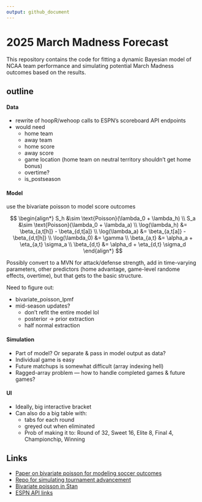 ```yaml
---
output: github_document
---
```


# 2025 March Madness Forecast

This repository contains the code for fitting a dynamic Bayesian model of NCAA team performance and simulating potential March Madness outcomes based on the results.

## outline

#### Data

* rewrite of hoopR/wehoop calls to ESPN's scoreboard API endpoints
* would need
  * home team
  * away team
  * home score
  * away score
  * game location (home team on neutral territory shouldn't get home bonus)
  * overtime?
  * is_postseason

#### Model

use the bivariate poisson to model score outcomes

$$
\begin{align*}
S_h &\sim \text{Poisson}(\lambda_0 + \lambda_h) \\
S_a &\sim \text{Poisson}(\lambda_0 + \lambda_a) \\
\log(\lambda_h) &= \beta_{a,t[h]} - \beta_{d,t[a]} \\
\log(\lambda_a) &= \beta_{a,t[a]} - \beta_{d,t[h]} \\
\log(\lambda_0) &= \gamma \\ 
\beta_{a,t} &= \alpha_a + \eta_{a,t} \sigma_a \\
\beta_{d,t} &= \alpha_d + \eta_{d,t} \sigma_d
\end{align*}
$$

Possibly convert to a MVN for attack/defense strength, add in time-varying parameters, other predictors (home advantage, game-level randome effects, overtime), but that gets to the basic structure. 

Need to figure out:

* bivariate_poisson_lpmf
* mid-season updates?
  * don't refit the entire model lol
  * posterior -> prior extraction
  * half normal extraction

#### Simulation

* Part of model? Or separate & pass in model output as data?
* Individual game is easy
* Future matchups is somewhat difficult (array indexing hell)
* Ragged-array problem --- how to handle completed games & future games?

#### UI

* Ideally, big interactive bracket 
* Can also do a big table with:
  * tabs for each round
  * greyed out when eliminated
  * Prob of making it to: Round of 32, Sweet 16, Elite 8, Final 4, Championchip, Winning
  
## Links

* [Paper on bivariate poisson for modeling soccer outcomes](https://link.springer.com/content/pdf/10.1007/s10182-021-00413-9.pdf)
* [Repo for simulating tournament advancement](https://github.com/lbenz730/intl_soccer_2024)
* [Bivariate poisson in Stan](https://discourse.mc-stan.org/t/loo-and-loglikelihood-calculation-for-bivariate-poisson/28648)
* [ESPN API links](https://gist.github.com/akeaswaran/b48b02f1c94f873c6655e7129910fc3b)
